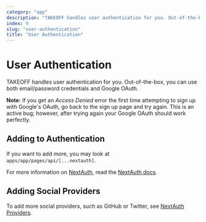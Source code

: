 ```yaml
---
category: "app"
description: "TAKEOFF handles user authentication for you. Out-of-the-box, you can use both email/password credentials and Google OAuth."
index: 9
slug: "user-authentication"
title: "User Authentication"
---
```


# User Authentication

TAKEOFF handles user authentication for you. Out-of-the-box, you can use both email/password credentials and Google OAuth.

**Note:** If you get an _Access Denied_ error the first time attempting to sign up with Google's OAuth, go back to the sign up page and try again. This is an active bug; however, after trying again your Google OAuth should work perfectly.

## Adding to Authentication

If you want to add more, you may look at `apps/app/pages/api/[...nextauth]`.

For more information on [NextAuth](https://next-auth.js.org/), read the [NextAuth docs](https://next-auth.js.org/getting-started/example#add-api-route).

## Adding Social Providers

To add more social providers, such as GitHub or Twitter, see [NextAuth Providers](https://next-auth.js.org/providers/).

